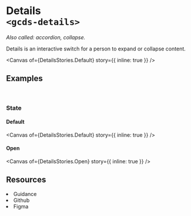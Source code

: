 
<Meta of={DetailsStories} name="Overview" />

# Details<br/>`<gcds-details>`

_Also called: accordion, collapse._

Details is an interactive switch for a person to expand or collapse content.

<Canvas
  of={DetailsStories.Default}
  story={{ inline: true }}
/>

## Examples
<br/>

### State

#### Default

<Canvas
  of={DetailsStories.Default}
  story={{ inline: true }}
/>

#### Open

<Canvas
  of={DetailsStories.Open}
  story={{ inline: true }}
/>

## Resources

<div>
  <li>
    <gcds-button type="link" button-style="text-only" href="https://design-system.alpha.canada.ca/en/components/details/" target="_blank">Guidance</gcds-button>
  </li>
  <li>
    <gcds-button type="link" button-style="text-only" href="https://github.com/cds-snc/gcds-components/tree/main/packages/web/src/components/gcds-details" target="_blank">Github</gcds-button>
  </li>
  <li>
    <gcds-button type="link" button-style="text-only" href="https://www.figma.com/file/mh2maMG2NBtk41k1O1UGHV/Canadian-Digital-Service%E2%80%A8---GC-Design-System?type=design&node-id=1098-2756&t=F3H5RiCgHr8mzB1X-0" target="_blank">Figma</gcds-button>
  </li>
</div>

